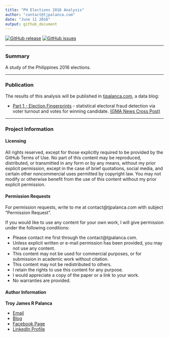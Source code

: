 ```yaml
---
title: "PH Elections 2016 Analysis"
author: "contact@tjpalanca.com"
date: "June 11 2016"
output: github_document
---
```


[![GitHub release](https://img.shields.io/github/release/tjpalanca/ph-elections-2016-analysis.svg?maxAge=2592000)](https://github.com/tjpalanca/fast-food-wars/) [![GitHub issues](https://img.shields.io/github/issues/tjpalanca/ph-elections-2016-analysis.svg?maxAge=2592000)](https://github.com/tjpalanca/fast-food-wars/issues)

---

### Summary
 
A study of the Philippines 2016 elections.

---

### Publication

The results of this analysis will be published in [tjpalanca.com](http://www.tjpalanca.com), a data blog:

* [Part 1 - Election Fingerprints](http://tjpalanca.com/2016/05/on-elections-part-1.html) - statistical electoral fraud detection via voter turnout and votes for winning candidate. [(GMA News Cross Post)](http://www.gmanetwork.com/news/story/568132/scitech/science/on-the-elections-part-1-election-fingerprints?utm_source=GMANews&utm_medium=Facebook&utm_campaign=GMANewsFacebook)

---

### Project Information

#### Licensing

All rights reserved, except for those explicitly required to be provided by the GitHub Terms of Use. No part of this content may be reproduced, distributed, or transmitted in any form or by any means, without my prior explicit permission, except in the case of brief quotations, social media, and certain other noncommercial uses permitted by copyright law. You may not modify or otherwise benefit from the use of this content without my prior explicit permission.

#### Permission Requests

For permission requests, write to me at contact@tjpalanca.com with subject "Permission Request".

If you would like to use any content for your own work, I will give permission under the following conditions:

* Please contact me first through the contact@tjpalanca.com.
* Unless explicit written or e-mail permission has been provided, you may not use any content.
* This content may not be used for commercial purposes, or for submission in academic work without citation.
* This content may not be redistributed to others.
* I retain the rights to use this content for any purpose.
* I would appreciate a copy of the paper or a link to your work.
* No warranties are provided.

#### Author Information

**Troy James R Palanca**  

* [Email](contact@tjpalanca.com)
* [Blog](http://www.tjpalanca.com)
* [Facebook Page](http://www.facebook.com/tjpalanca.blog)
* [LinkedIn Profile](http://ph.linkedin.com/in/tjpalanca)
